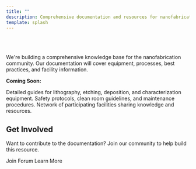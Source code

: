 ```yaml
---
title: ""
description: Comprehensive documentation and resources for nanofabrication
template: splash
---
```



<Section title='Resources and <span style="color: #dec331;">Documents</span>' description="Comprehensive guides and knowledge base coming soon" titleClass="text-7xl">

<div style="margin-top: 4rem;"></div>

<div class="prose dark:prose-invert max-w-4xl mx-auto mb-16 text-lg text-center">

We're building a comprehensive knowledge base for the nanofabrication community. Our documentation will cover equipment, processes, best practices, and facility information.

**Coming Soon:**

</div>

<Grid columns={3}>
  <Card title="Equipment & Processes" icon="seti:config" iconColor="#1354A2">
    Detailed guides for lithography, etching, deposition, and characterization equipment.
  </Card>
  
  <Card title="Best Practices" icon="approve-check" iconColor="#FFC500">
    Safety protocols, clean room guidelines, and maintenance procedures.
  </Card>
  
  <Card title="FAB Facilities" icon="seti:folder" iconColor="#1354A2">
    Network of participating facilities sharing knowledge and resources.
  </Card>
</Grid>

<div class="prose dark:prose-invert max-w-4xl mx-auto mt-16 text-lg text-center">

## Get Involved

Want to contribute to the documentation? Join our community to help build this resource.

<div class="flex gap-4 justify-center mt-8">
  <LinkButton href="https://forum.nanoknow.com/" variant="primary">
    Join Forum
  </LinkButton>
  <LinkButton href="/get-involved/" variant="secondary">
    Learn More
  </LinkButton>
</div>

</div>

</Section>

